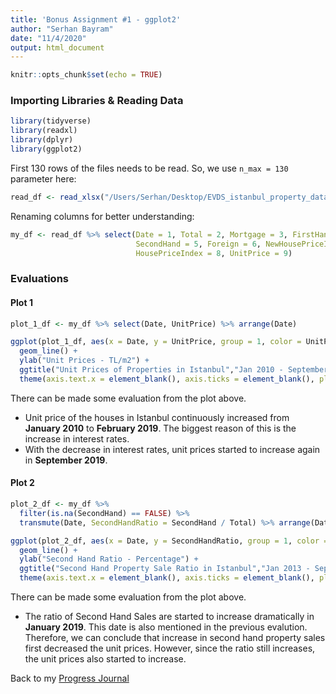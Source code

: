 ```yaml
---
title: 'Bonus Assignment #1 - ggplot2'
author: "Serhan Bayram"
date: "11/4/2020"
output: html_document
---
```


```r
knitr::opts_chunk$set(echo = TRUE)
```

### Importing Libraries & Reading Data

```r
library(tidyverse)
library(readxl)
library(dplyr)
library(ggplot2)
```

First 130 rows of the files needs to be read. So, we use `n_max = 130` parameter here:

```r
read_df <- read_xlsx("/Users/Serhan/Desktop/EVDS_istanbul_property_data.xlsx", sheet = "EVDS", n_max = 130)
```


Renaming columns for better understanding:

```r
my_df <- read_df %>% select(Date = 1, Total = 2, Mortgage = 3, FirstHand = 4, 
                            SecondHand = 5, Foreign = 6, NewHousePriceIndex = 7, 
                            HousePriceIndex = 8, UnitPrice = 9)
```

### Evaluations

#### Plot 1

```r
plot_1_df <- my_df %>% select(Date, UnitPrice) %>% arrange(Date)

ggplot(plot_1_df, aes(x = Date, y = UnitPrice, group = 1, color = UnitPrice)) + 
  geom_line() + 
  ylab("Unit Prices - TL/m2") +
  ggtitle("Unit Prices of Properties in Istanbul","Jan 2010 - September 2020") +
  theme(axis.text.x = element_blank(), axis.ticks = element_blank(), plot.title = element_text(hjust = 0.5), plot.subtitle = element_text(hjust = 0.5))
```

There can be made some evaluation from the plot above.

* Unit price of the houses in Istanbul continuously increased from **January 2010** to **February 2019**. The biggest reason of this is the increase in interest rates. 
* With the decrease in interest rates, unit prices started to increase again in **September 2019**.

#### Plot 2

```r
plot_2_df <- my_df %>% 
  filter(is.na(SecondHand) == FALSE) %>%
  transmute(Date, SecondHandRatio = SecondHand / Total) %>% arrange(Date)

ggplot(plot_2_df, aes(x = Date, y = SecondHandRatio, group = 1, color = SecondHandRatio)) + 
  geom_line() + 
  ylab("Second Hand Ratio - Percentage") +
  ggtitle("Second Hand Property Sale Ratio in Istanbul","Jan 2013 - September 2020") +
  theme(axis.text.x = element_blank(), axis.ticks = element_blank(), plot.title = element_text(hjust = 0.5), plot.subtitle = element_text(hjust = 0.5))
```

There can be made some evaluation from the plot above.

* The ratio of Second Hand Sales are started to increase dramatically in **January 2019**. This date is also mentioned in the previous evalution. Therefore, we can conclude that increase in second hand property sales first decreased the unit prices. However, since the ratio still increases, the unit prices also started to increase. 

Back to my [Progress Journal](https://pjournal.github.io/mef04-SBMEFBDA/)